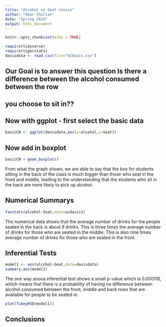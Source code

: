 ```yaml
---
title: "Alcohol vs Seat choice"
author: "Omar Challan"
date: "Spring 2024"
output: html_document
---
```


```r
knitr::opts_chunk$set(echo = TRUE)
```

```r
require(tidyverse)
require(tigerstats)
davisdata <- read.csv(file="UCDavis.csv")
```
## Our Goal is to answer this question Is there a difference between the alcohol consumed between the row
## you choose to sit in??

## Now with ggplot - first select the basic data

```r
basicCN <- ggplot(davisdata,aes(y=alcohol,x=Seat))
```
## Now add in boxplot

```r
basicCN + geom_boxplot()
```
  
  
From what the graph shows, we are able to say that the box for students sitting in the back of the class is much bigger than those who seat in the front and middle, leading to the understanding that the students who sit in the back are more likely to pick up alcohol.

## Numerical Summarys 

```r
favstats(alcohol~Seat,data=ucdavis1)
```


The numerical data shows that the average number of drinks for the people seated in the back is about 9 drinks.
This is three times the average number of drinks for those who are seated in the middle. 
This is also nine times average number of drinks for those who are seated in the front.


## Inferential Tests


```r
model1 <- aov(alcohol~Seat,data=davisdata)
summary.aov(model1)
```


The one way anova inferential test  shows a small p-value which is 0.000116, which means that there is a probability of having no difference between alcohol consumed between the front, middle and back rows that are available for people to be seated in.

```r
plot(TukeyHSD(model1))
```


## Conclusions


